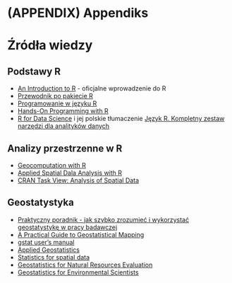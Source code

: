 # (APPENDIX) Appendiks {-}

# Źródła wiedzy {#zrodla-wiedzy}

## Podstawy R

- [An Introduction to R](http://cran.r-project.org/doc/manuals/R-intro.pdf) - oficjalne wprowadzenie do R
- [Przewodnik po pakiecie R](http://www.biecek.pl/R/)
- [Programowanie w języku R](http://rksiazka.rexamine.com/)
- [Hands-On Programming with R](https://rstudio-education.github.io/hopr/)
- [R for Data Science](http://r4ds.had.co.nz/) i jej polskie tłumaczenie [Język R. Kompletny zestaw narzędzi dla analityków danych](https://helion.pl/ksiazki/jezyk-r-kompletny-zestaw-narzedzi-dla-analitykow-danych-hadley-wickham-garrett-grolemund,jezrko.htm#format/b)

## Analizy przestrzenne w R

- [Geocomputation with R](http://robinlovelace.net/geocompr/)
- [Applied Spatial Dala Analysis with R](http://www.asdar-book.org/)
- [CRAN Task View: Analysis of Spatial Data](https://cran.r-project.org/web/views/Spatial.html)

## Geostatystyka

- [Praktyczny poradnik - jak szybko zrozumieć i wykorzystać geostatystykę w pracy badawczej](http://www.geoinfo.amu.edu.pl/staff/astach/www_geostat/programy/A_Stach_%20poradnik_geostatystyki.pdf)
- [A Practical Guide to Geostatistical Mapping](http://spatial-analyst.net/book/system/files/Hengl_2009_GEOSTATe2c1w.pdf)
- [gstat user's manual](http://www.gstat.org/gstat.pdf)
- [Applied Geostatistics](https://books.google.pl/books?id=vC2dcXFLI3YC)
- [Statistics for spatial data](https://books.google.pl/books?id=4SdRAAAAMAAJ)
- [Geostatistics for Natural Resources Evaluation](http://www.oupcanada.com/catalog/9780195115383.html)
- [Geostatistics for Environmental Scientists](http://eu.wiley.com/WileyCDA/WileyTitle/productCd-0470028580.html)
